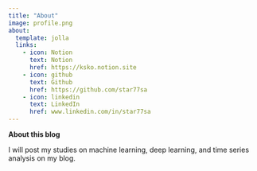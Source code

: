 ```yaml
---
title: "About"
image: profile.png
about:
  template: jolla
  links:
    - icon: Notion
      text: Notion
      href: https://ksko.notion.site
    - icon: github
      text: Github
      href: https://github.com/star77sa
    - icon: linkedin
      text: LinkedIn
      href: www.linkedin.com/in/star77sa
---
```

**About this blog**

I will post my studies on machine learning, deep learning, and time series analysis on my blog.